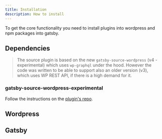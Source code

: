 ```yaml
---
title: Installation
description: How to install
---
```


To get the core functionality you need to install plugins into wordpress and npm packages into gatsby.

## Dependencies

> The source plugin is based on the new `gatsby-source-wordpress` (v4 - experimental) which uses `wp-graphql` under the hood. However the code was written to be able to support also an older version (v3), which uses WP REST API, if there is a high demand for it.

### gatsby-source-wordpress-experimental

Follow the instructions on the [plugin's repo](https://github.com/TylerBarnes/using-gatsby-source-wordpress-experimental).

## Wordpress

## Gatsby
